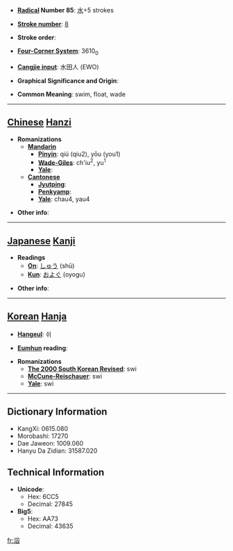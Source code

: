 * '''[[Wiktionary:Chinese radical index| Radical]] Number 85''': [[Wiktionary:Chinese radical index 水|水]]+5 strokes

* '''[[Wiktionary:Chinese total strokes index|Stroke number]]''': [[Wiktionary:Chinese total strokes index 8|8]]

* '''Stroke order''': 

* '''[[Wiktionary:Chinese four corner index|Four-Corner System]]''': 3610<sub>0</sub>

* '''[[Wiktionary:Chinese Cangjie index|Cangjie input]]''': 水田人 (EWO)

* '''Graphical Significance and Origin''': 

* '''Common Meaning''': swim, float, wade

----

== [[Chinese]] [[Hanzi]] ==

* '''Romanizations'''
** '''[[Mandarin]]'''
*** '''[[Pinyin]]''': qiú (qiu2), yōu (you1)
*** '''[[Wade-Giles]]''': ch'iu<sup>2</sup>, yu<sup>1</sup>
*** '''[[Yale]]''': 
** '''[[Cantonese]]'''
*** '''[[Jyutping]]''':
*** '''[[Penkyamp]]''': 
*** '''[[Yale]]''': chau4, yau4

* '''Other info''': 

----

== [[Japanese]] [[Kanji]] ==

* '''Readings'''
** '''[[On]]''': [[しゅう]] (shū)
** '''[[Kun]]''': [[およぐ]] (oyogu)

* '''Other info''':  

----

== [[Korean]] [[Hanja]] ==

* '''[[Hangeul]]''': 쉬

* '''[[Eumhun]] reading''': 

* '''Romanizations'''
** '''[[The 2000 South Korean Revised Romanization|The 2000 South Korean Revised]]''': swi
** '''[[McCune-Reischauer]]''': swi
** '''[[Yale]]''': swi

----

== Dictionary Information ==

* KangXi: 0615.080
* Morobashi: 17270
* Dae Jaweon: 1009.060
* Hanyu Da Zidian: 31587.020

== Technical Information ==

* '''Unicode''':
** Hex: 6CC5
** Decimal: 27845
* '''Big5''':
** Hex: AA73
** Decimal: 43635

[[fr:泅]]